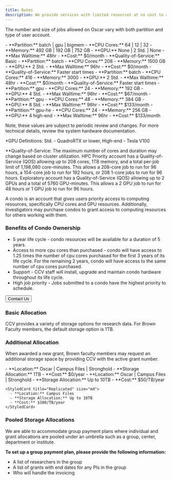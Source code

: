 ```yaml
---
title: Rates
description: We provide services with limited resources at no cost to all members affiliated with Brown. For advanced computing that requires extra resources, we charge a monthly fee.
---
```


<ContentSection title="High Performance Computing Cluster (Oscar)">

The number and size of jobs allowed on Oscar vary with both partition and type of user account.

<CardGroup>
  <StyledCard title="Basic Account" size="md">
    - **Partition:** batch | gpu | bigmem
    - **CPU Cores:** 64 | 12 | 32
    - **Memory:** 492 GB | 192 GB | 752 GB
    - **GPU:** None | 2 Std. | None
    - **Max Walltime:** 48hr
    - **Cost:** $0/month
    - **Quality-of-Service:** Basic
  </StyledCard>

<StyledCard title="HPC Priority" size="md">
  - **Partition:** batch
  - **CPU Cores:** 208
  - **Memory:** 1500 GB
  - **GPU:** 2 Std.
  - **Max Walltime:** 96hr
  - **Cost:** $0/month
  - **Quality-of-Service:** Faster start times
</StyledCard>

<StyledCard title="HPC Priority+" size="md">
  - **Partition:** batch
  - **CPU Cores:** 416
  - **Memory:** 3000
  - **GPU:** 2 Std.
  - **Max Walltime:** 48hr
  - **Cost:** $0/month
  - **Quality-of-Service:** Faster start times
</StyledCard>

<StyledCard title="Standard GPU Priority" size="md">
  - **Partition:** gpu
  - **CPU Cores:** 24
  - **Memory:** 192 GB
  - **GPU:** 4 Std.
  - **Max Walltime:** 96hr
  - **Cost:** $67/month
</StyledCard>

<StyledCard title="Standard GPU Priority+" size="md">
  - **Partition:** gpu
  - **CPU Cores:** 48
  - **Memory:** 384 GB
  - **GPU:** 8 Std.
  - **Max Walltime:** 96hr
  - **Cost:** $133/month
</StyledCard>

  <StyledCard title="High-End GPU Priority" size="md">
    - **Partition:** gpu-he
    - **CPU Cores:** 24
    - **Memory:** 256 GB
    - **GPU:** 4 high-end
    - **Max Walltime:** 96hr
    - **Cost:** $133/month
  </StyledCard>
</CardGroup>

Note, these values are subject to periodic review and changes. For more technical details, review the system hardware documentation.

\*GPU Definitions: Std. - QuadroRTX or lower, High-end - Tesla V100

\*\*Quality-of-Service: The maximum number of cores and duration may change based on cluster utilization. HPC Priority account has a Quality-of-Service (QOS) allowing up to 208 cores, 1TB memory, and a total per-job limit of 1,198,080 core-minutes. This allows a 208-core job to run for 96 hours, a 104-core job to run for 192 hours, or 208 1-core jobs to run for 96 hours. Exploratory account has a Quality-of-Service (QOS) allowing up to 2 GPUs and a total of 5760 GPU-minutes. This allows a 2 GPU job to run for 48 hours or 1 GPU job to run for 96 hours.

</ContentSection>

<ContentSection title="Purchasing a Condo">

A condo is an account that gives users priority access to computing resources, specifically CPU cores and GPU resources. Additionally, investigators may purchase condos to grant access to computing resources for others working with them.

### Benefits of Condo Ownership

- 5 year life cycle - condo resources will be available for a duration of 5 years.
- Access to more cpu cores than purchased - condo will have access to 1.25 times the number of cpu cores purchased for the first 3 years of its life cycle. For the remaining 2 years, condo will have access to the same number of cpu cores purchased.
- Support - CCV staff will install, upgrade and maintain condo hardware throughout its life cycle.
- High job priority - Jobs submitted to a condo have the highest priority to schedule.

<Button href="/about/contact">Contact Us</Button>

</ContentSection>

<ContentSection title="Research Data Storage">

### Basic Allocation

CCV provides a variety of storage options for research data. For Brown Faculty members, the default storage option is 1TB.

### Additional Allocation

When awarded a new grant, Brown faculty members may request an additional storage space by providing CCV with the active grant number.

<CardGroup align="left">
  <StyledCard title="Basic" size="md">
    - **Location:** Oscar | Campus Files | Stronghold
    - **Storage Allocation:** 1TB
    - **Cost:** $0/year
  </StyledCard>
  <StyledCard title="Unreplicated" size="md">
      - **Location:** Oscar | Campus Files | Stronghold
      - **Storage Allocation:** Up to 10TB
      - **Cost:** $50/TB/year
    </StyledCard>

    <StyledCard title="Replicated" size="md">
      - **Location:** Campus Files
      - **Storage Allocation:** Up to 10TB
      - **Cost:** $100/TB/year
    </StyledCard>
</CardGroup>

### Pooled Storage Allocations

We are able to accommodate group payment plans where individual and grant allocations are pooled under an umbrella such as a group, center, department or institute.

**To set up a group payment plan, please provide the following information:**

- A list of researchers in the group
- A list of grants with end dates for any PIs in the group
- Who will handle the invoicing

</ContentSection>